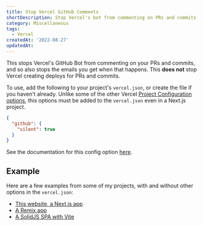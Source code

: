 ```yaml
---
title: Stop Vercel GitHub Comments
shortDescription: Stop Vercel's bot from commenting on PRs and commits (and the associated emails)
category: Miscellaneous
tags:
  - Vercel
createdAt: '2022-08-27'
updatedAt:
---
```


This stops Vercel's GitHub Bot from commenting on your PRs and commits, and so also stops the emails
you get when that happens. This **does not** stop Vercel creating deploys for PRs and commits.

To use, add the following to your project's `vercel.json`, or create the file if you haven't
already. Unlike some of the other Vercel
[Project Configuration options](https://vercel.com/docs/project-configuration), this options must be
added to the `vercel.json` even in a Next.js project.

```json title="vercel.json" {1-3}
{
  "github": {
    "silent": true
  }
}
```

See the documentation for this config option
[here](https://vercel.com/docs/project-configuration#git-configuration/github-silent).

## Example

Here are a few examples from some of my projects, with and without other options in the
`vercel.json`:

- [This website, a Next.js app](https://github.com/soorria/soorria.com/blob/master/vercel.json)
- [A Remix app](https://github.com/soorria/utils/blob/main/vercel.json)
- [A SolidJS SPA with Vite](https://github.com/soorria/pokelife/blob/master/vercel.json)
